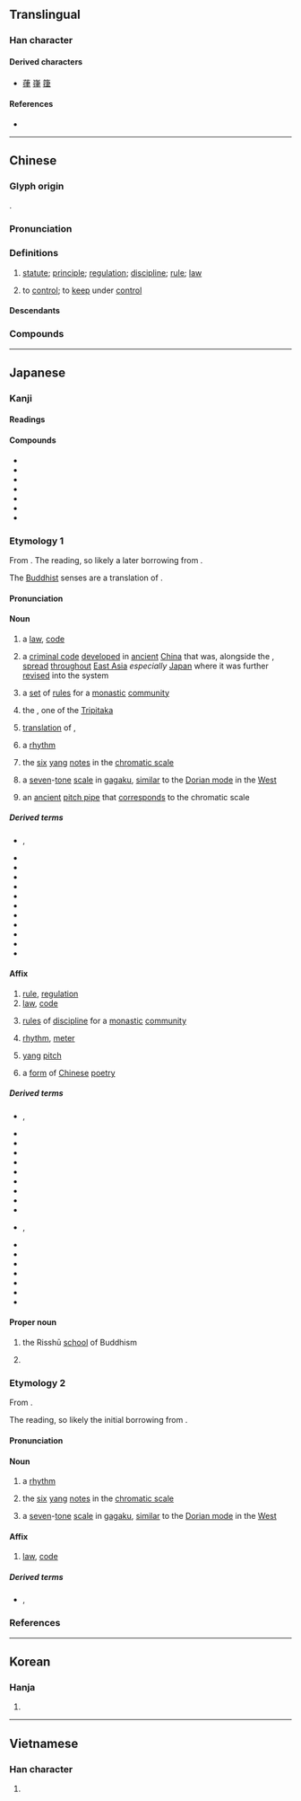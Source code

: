 {{character info/new}}
==Translingual==

===Han character===
{{Han char|rn=60|rad=彳|as=06|sn=9|four=25207|canj=HOLQ|ids=⿰彳聿}}

====Derived characters====
* [[葎]] [[嵂]] [[箻]]

====References====
* {{Han ref|kx=0366.170|dkj=10097|dj=0687.110|hdz=20821.010|uh=5F8B|ud=24459|bh=ABDF|bd=43999}}

----

==Chinese==
{{zh-forms}}

===Glyph origin===
{{Han etym}}
{{Han compound|彳|聿|c1=s|c2=p|ls=psc}}.

===Pronunciation===
{{zh-pron
|m=lǜ
|m-s=
|c=leot6
|c-t=
|g=
|h=pfs=li̍t
|j=
|mb=lṳ̆
|md=lŭk
|mn=lu̍t
|mn-t=lug8
|w=5liq
|x=
|mc=y
|oc=y
|cat=n,v
}}

===Definitions===
{{zh-hanzi}}

# [[statute]]; [[principle]]; [[regulation]]; [[discipline]]; [[rule]]; [[law]]
#: {{zh-x|法律|law}}
# to [[control]]; to [[keep]] under [[control]]

====Descendants====
{{CJKV||りつ|율|luật}}

===Compounds===
{{zh-der|反律|律動|律己|律例|律令|律師|律詩|律條|旋律|卒律律|律賦|千篇一律|大清律|他律|律藏|嚴於律己|慣性定律|十二律|底特律|律尺|三一律|勃律|倍比定律|必律律|不律頭|心律不整|德律風|律科|律法|律曆志|律宗|律動教學|律動感|律切|律儀|平均律|庫侖定律|四分律|律度|光出律|如律令|定律|刑律|九章律|律呂正義|倍律|律律|不律|協律|因果律|律魁|七律|主旋律|心律|六律|乞留曲律|一律|五律|律呂|漫無紀律|法律漏洞|法律審|法律|戒律|排律|法律學|槓桿定律|本律|曲律|瀛奎律髓|概然律|查理定律|樂律|抱令守律|方頭不律|格律|矛盾律|析律貳端|玉律金科|挾書律|摩西律法|清規戒律|法律行為|析律舞文|時律|新律|排中律|歐姆定律|荊棘律|詞律|運動定律|詩律|黃金律|金科玉律|聲律|韻律操|結合律|竽律|菲律賓|鬱律|餘弦定律|耶律|虎克定律|韻律體操|音律|韻律|赤留出律|週期律|軍律|足律律|醫門法律|自律|紀律|讀律|節律|規律性|規律|赫柏定律}}

----

==Japanese==

===Kanji===
{{ja-kanji|grade=6|rs=彳06}}

====Readings====
{{ja-readings
|goon=りち
|kanon=りつ
|kun=のり-
|nanori=おと, ただし, ただす
}}

====Compounds====
{{der-top3|Compounds}}
* {{ja-r|律管|りっかん}}
* {{ja-r|律詩|りっし|ancient [[Chinese]] [[poetry]] [[verse]]}}
* {{ja-r|律呂|りつりょ}}
* {{ja-r|律令|りつりょう|historical [[legal code]] based on [[Confucianism]]}}
* {{ja-r|五%律|ご%りつ}}
* {{ja-r|排律|はいりつ}}
* {{ja-r|呂律|ろれつ|[[articulation]]}}
{{der-bottom}}

===Etymology 1===
{{ja-kanjitab|りつ|yomi=kanon}}

From {{bor|ja|ltc|sort=りつ|-}} {{ltc-l|律}}. The {{m|ja|漢音|tr=kan'on|lit=[[Han]] [[sound]]}} reading, so likely a later borrowing from {{cog|ltc|-}}.

The [[Buddhist]] senses are a translation of {{der|ja|sa|विनय|t=[[discipline]], [[guidance]], [[humility]]}}.

====Pronunciation====
{{ja-pron|y=ko|りつ|acc=1|acc_ref=DJR|a=ja-ritsu.ogg}}

====Noun====
{{ja-noun|りつ}}

# a [[law]], [[code]]
# {{lb|ja|sort=りつ|law|historical}} a [[criminal code]] [[develop]]ed in [[ancient]] [[China]] that was, alongside the {{m|ja|令|tr=ryō}}, [[spread]] [[throughout]] [[East Asia]] ''especially'' [[Japan]] where it was further [[revise]]d into the {{m|ja|律令|tr=Ritsuryō}} system
# {{lb|ja|sort=りつ|Buddhism}} a [[set]] of [[rule]]s for a [[monastic]] [[community]]
# {{lb|ja|Buddhism}} {{short for|ja|律蔵|tr=Ritsuzō|dot=:}} the {{w|Vinaya Piṭaka}}, one of the [[Tripitaka]]
# {{lb|ja|Buddhism}} {{short for|ja|[[律儀]], [[律義]]|tr=ritsugi|dot=:|sort=りつ}} [[translation]] of {{cog|sa|संवर}}, {{rfdef|ja|sort=りつ}}
# {{lb|ja|sort=りつ|music}} a [[rhythm]]
# {{lb|ja|music}} the [[six]] [[yang]] {{gl|[[odd]]-[[number#Verb|numbered]]}} [[note]]s in the {{m|ja|十二律|tr={{w|shí-èr-lǜ|jūniritsu}}}} [[chromatic scale]]
#: {{ant|ja|呂|tr=ryo}}
# {{lb|ja|music}} {{short for|ja|律旋|tr=rissen|dot=:}} a [[seven]]-[[tone]] [[scale]] in [[gagaku]], [[similar]] to the [[Dorian mode]] in the [[West]]
# {{short for|ja|律管|tr=rikkan|dot=:}} an [[ancient]] [[pitch pipe]] that [[correspond]]s to the {{m|ja||十二律|tr=jūniritsu}} chromatic scale

=====Derived terms=====
{{der-top3}}
* {{ja-r|律す|りっす}}, {{ja-r|律する|りっする}}
* {{ja-r|律旋|りっせん}}
* {{ja-r|因果%律|いんが%りつ|[[law]] of [[causality]]}}
* {{ja-r|黄金%律|おうごん%りつ|[[golden rule]]}}
* {{ja-r|可換%律|かかん%りつ|[[commutative]] law}}
* {{ja-r|交換%律|こうかん%りつ}}
* {{ja-r|自%然%律|し%ぜん%りつ}}
* {{ja-r|成文%律|せいぶん%りつ}}
* {{ja-r|道徳%律|どうとく%りつ}}
* {{ja-r|不文%律|ふぶん%りつ}}
* {{ja-r|平均%律|へいきん%りつ}}
* {{ja-r|矛盾%律|むじゅん%りつ|law of [[contradiction]]}}
{{der-bottom}}

====Affix====
{{ja-pos|affix|りつ}}

# [[rule]], [[regulation]]
# [[law]], [[code]]
# {{lb|ja|Buddhism}} [[rule]]s of [[discipline]] for a [[monastic]] [[community]]
# {{lb|ja|music}} [[rhythm]], [[meter]]
# {{lb|ja|music}} [[yang]] [[pitch]]
# a [[form]] of [[Chinese]] [[poetry]]

=====Derived terms=====
{{der-top3}}
* {{ja-r|律%儀|りつ%ぎ|rom=-}}, {{ja-r|律%義|りつ%ぎ|[[faithful]], [[honest]]}}
* {{ja-r|律師|りっし}}
* {{ja-r|律動|りつどう|[[rhythm]]ic [[movement]]}}
* {{ja-r|律法|りっぽう|[[Law]] (of [[Judaism]]), [[Torah]]}}
* {{ja-r|一律|いちりつ}}
* {{ja-r|韻律|いんりつ}}
* {{ja-r|音律|おんりつ|[[musical]] [[tuning]] [[system]]}}
* {{ja-r|戒%律|かい%りつ|[[religious]] [[commandment]]}}
* {{ja-r|格律|かくりつ|[[maxim]]}}
* {{ja-r|楽律|がくりつ}}
* {{ja-r|規%律|き%りつ|rom=-}}, {{ja-r|紀%律|き%りつ}}
* {{ja-r|軍律|ぐんりつ}}
* {{ja-r|自%律|じ%りつ}}
* {{ja-r|旋律|せんりつ|[[melody]]}}
* {{ja-r|他%律|た%りつ}}
* {{ja-r|調律|ちょうりつ|[[tuning]]}}
* {{ja-r|法律|ほうりつ}}
* {{ja-r|呂律|りょりつ}}
{{der-bottom}}

====Proper noun====
{{ja-pos|proper|りつ}}

# {{lb|ja|Buddhism}} {{short for|ja|律宗|tr=Risshū|dot=:}} the Risshū [[school]] of Buddhism
# {{given name|female|lang=ja|A=a|nodot=1|sort=りつ}}

===Etymology 2===
{{ja-kanjitab|りち|yomi=goon}}

From {{bor|ja|ltc|-}} {{ltc-l|律}}.

The {{m|ja|呉音|tr=goon|lit=[[Wu]] [[sound]]}} reading, so likely the initial borrowing from {{cog|ltc|-}}.

====Pronunciation====
{{ja-pron|y=go|りち|acc=1|a=ja-richi.ogg}}

====Noun====
{{ja-noun|りち}}

# {{lb|ja|music}} a [[rhythm]]
# {{lb|ja|music}} the [[six]] [[yang]] {{gl|[[odd]]-[[number#Verb|numbered]]}} [[note]]s in the {{m|ja|十二律|tr={{w|shí-èr-lǜ|jūniritsu}}}} [[chromatic scale]]
# {{lb|ja|music}} {{short for|ja|律旋|tr=rissen|dot=:}} a [[seven]]-[[tone]] [[scale]] in [[gagaku]], [[similar]] to the [[Dorian mode]] in the [[West]]

====Affix====
{{ja-pos|affix|りち}}

# [[law]], [[code]]

=====Derived terms=====
* {{ja-r|律%儀|りち%ぎ|rom=-}}, {{ja-r|律%義|りち%ぎ}}

===References===
<references/>

----

==Korean==

===Hanja===
{{ko-hanja|hangeul=[[률]]>[[율]]}}

# {{defn|lang=ko|sort=彳06}}

----

==Vietnamese==

===Han character===
{{vi-hantu|[[luật]], [[lót]], [[lọt]], [[rút]], [[rụt]], [[sụt]], [[suốt]], [[trót]], [[luốt]], [[rọt]], [[sốt]], [[trốt]], [[trút]]|rs=彳06}}

# {{defn|lang=vi|sort=彳06}}